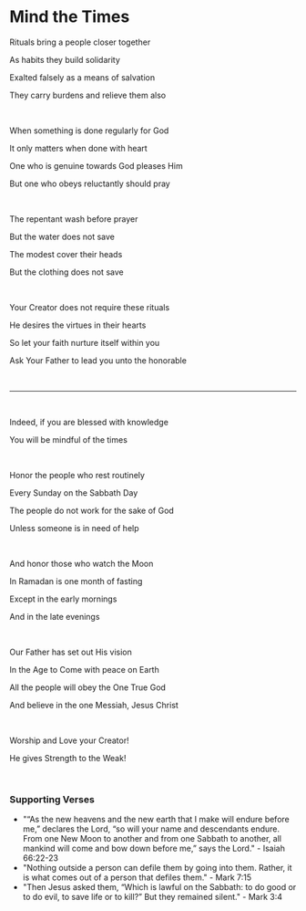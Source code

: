 # Mind the Times

Rituals bring a people closer together

As habits they build solidarity

Exalted falsely as a means of salvation

They carry burdens and relieve them also

<br />

When something is done regularly for God

It only matters when done with heart

One who is genuine towards God pleases Him

But one who obeys reluctantly should pray

<br />

The repentant wash before prayer

But the water does not save

The modest cover their heads

But the clothing does not save

<br />

Your Creator does not require these rituals

He desires the virtues in their hearts

So let your faith nurture itself within you

Ask Your Father to lead you unto the honorable

<br />

---

<br />

Indeed, if you are blessed with knowledge

You will be mindful of the times

<br />

Honor the people who rest routinely

Every Sunday on the Sabbath Day

The people do not work for the sake of God

Unless someone is in need of help

<br />

And honor those who watch the Moon

In Ramadan is one month of fasting

Except in the early mornings

And in the late evenings

<br />

Our Father has set out His vision

In the Age to Come with peace on Earth

All the people will obey the One True God

And believe in the one Messiah, Jesus Christ

<br />

Worship and Love your Creator!

He gives Strength to the Weak!

<br />

### Supporting Verses

- "“As the new heavens and the new earth that I make will endure before me,” declares the Lord, “so will your name and descendants endure. From one New Moon to another and from one Sabbath to another, all mankind will come and bow down before me,” says the Lord." - Isaiah 66:22-23
- "Nothing outside a person can defile them by going into them. Rather, it is what comes out of a person that defiles them." - Mark 7:15
- "Then Jesus asked them, “Which is lawful on the Sabbath: to do good or to do evil, to save life or to kill?” But they remained silent." - Mark 3:4
